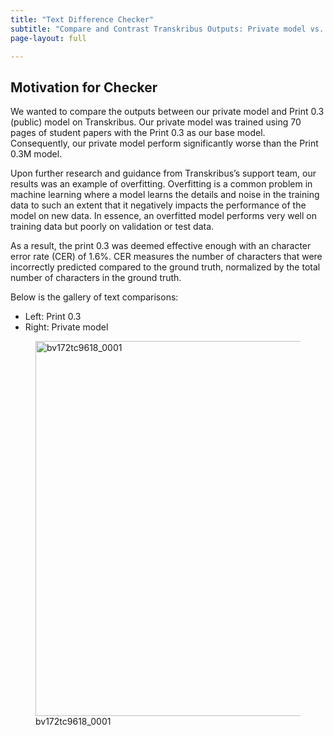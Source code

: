 ```yaml
---
title: "Text Difference Checker"
subtitle: "Compare and Contrast Transkribus Outputs: Private model vs. Print 0.3 (Public) model"
page-layout: full

---
```


## Motivation for Checker

We wanted to compare the outputs between our private model and Print 0.3 (public) model on Transkribus. Our private model
was trained using 70 pages of student papers with the Print 0.3 as our base model. Consequently, our private model perform significantly worse than the Print 0.3M model.

Upon further research and guidance from Transkribus's support team, our results was an example of overfitting.
Overfitting is a common problem in machine learning where a model learns the details and noise in the training data to such an extent that it negatively impacts the performance of the model on new data. In essence, an overfitted model performs very well on training data but poorly on validation or test data.

As a result, the print 0.3 was deemed effective enough with an character error rate (CER) of 1.6%. CER measures the number of characters that were incorrectly predicted compared to the ground truth, normalized by the total number of characters in the ground truth.

Below is the gallery of text comparisons:

- Left: Print 0.3
- Right: Private model


![bv172tc9618_0001](bv172tc9618/0001_bv172tc9618_0001_diff.jpg){ width=600px }
